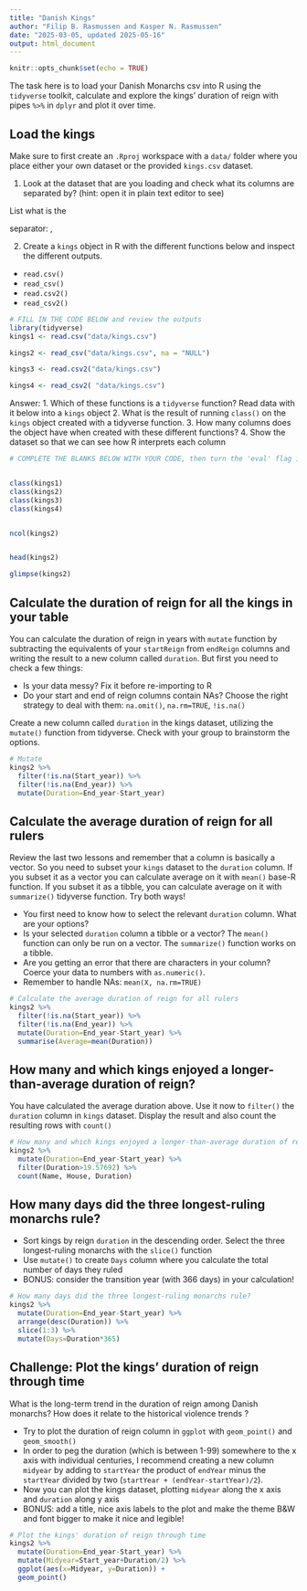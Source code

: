 ---
title: "Danish Kings"
author: "Filip B. Rasmussen and Kasper N. Rasmussen"
date: "2025-03-05, updated 2025-05-16"
output: html_document
---

```{r setup, include=FALSE}
knitr::opts_chunk$set(echo = TRUE)
```


The task here is to load your Danish Monarchs csv into R using the `tidyverse` toolkit, calculate and explore the kings' duration of reign with pipes `%>%` in `dplyr` and plot it over time.

## Load the kings

Make sure to first create an  `.Rproj` workspace with a `data/` folder where you place either your own dataset or the provided `kings.csv` dataset. 

1. Look at the dataset that are you loading and check what its columns are separated by? (hint: open it in plain text editor to see)

List what is the

separator: ,  

2. Create a `kings` object in R with the different functions below and inspect the different outputs.
-  `read.csv()`
-  `read_csv()`
-  `read.csv2()` 
-  `read_csv2()`
```{r}
# FILL IN THE CODE BELOW and review the outputs
library(tidyverse)
kings1 <- read.csv("data/kings.csv")

kings2 <- read_csv("data/kings.csv", na = "NULL")

kings3 <- read.csv2("data/kings.csv")

kings4 <- read_csv2( "data/kings.csv")
```
Answer: 
1. Which of these functions is a `tidyverse` function? Read data with it below into a `kings` object
2. What is the result of running `class()` on the `kings` object created with a tidyverse function.
3. How many columns does the object have when created with these different functions?
4. Show the dataset so that we can see how R interprets each column

```{r}
# COMPLETE THE BLANKS BELOW WITH YOUR CODE, then turn the 'eval' flag in this chunk to TRUE.


class(kings1)
class(kings2)
class(kings3) 
class(kings4) 


ncol(kings2)


head(kings2)

glimpse(kings2)

```


## Calculate the duration of reign for all the kings in your table
You can calculate the duration of reign in years with `mutate` function by subtracting the equivalents of your `startReign` from `endReign` columns and writing the result to a new column called `duration`. But first you need to check a few things:

* Is your data messy? Fix it before re-importing to R
* Do your start and end of reign columns contain NAs? Choose the right strategy to deal with them: `na.omit()`, `na.rm=TRUE`, `!is.na()`


Create a new column called  `duration` in the kings dataset, utilizing the `mutate()` function from tidyverse. Check with your group to brainstorm the options.

```{r}
# Mutate
kings2 %>% 
  filter(!is.na(Start_year)) %>% 
  filter(!is.na(End_year)) %>% 
  mutate(Duration=End_year-Start_year) 


```

## Calculate the average duration of reign for all rulers
Review the last two lessons and remember that a column is basically a vector. So you need to subset your `kings` dataset to the `duration` column. If you subset it as a vector you can calculate average on it with `mean()` base-R function. If you subset it as a tibble, you can calculate average on it with `summarize()` tidyverse function. Try both ways!

* You first need to know how to select the relevant `duration` column. What are your options?
* Is your selected `duration` column a tibble or a vector? The `mean()` function can only be run on a vector. The `summarize()` function works on a tibble.
* Are you getting an error that there are characters in your column? Coerce your data to numbers with `as.numeric()`.
* Remember to handle NAs: `mean(X, na.rm=TRUE)`


```{r}
# Calculate the average duration of reign for all rulers 
kings2 %>% 
  filter(!is.na(Start_year)) %>% 
  filter(!is.na(End_year)) %>% 
  mutate(Duration=End_year-Start_year) %>% 
  summarise(Average=mean(Duration))


```

## How many and which kings enjoyed a longer-than-average duration of reign?

You have calculated the average duration above. Use it now to `filter()` the `duration` column in  `kings` dataset. Display the result and also  count the resulting rows with `count()`

```{r}
# How many and which kings enjoyed a longer-than-average duration of reign
kings2 %>% 
  mutate(Duration=End_year-Start_year) %>% 
  filter(Duration>19.57692) %>% 
  count(Name, House, Duration)

```


## How many days did the three longest-ruling monarchs rule? 

* Sort kings by reign `duration` in the descending order. Select the three longest-ruling monarchs with the `slice()` function
* Use `mutate()` to create `Days` column where you calculate the total number of days they ruled
* BONUS: consider the transition year (with 366 days) in your calculation!

```{r}
# How many days did the three longest-ruling monarchs rule? 
kings2 %>% 
  mutate(Duration=End_year-Start_year) %>% 
  arrange(desc(Duration)) %>% 
  slice(1:3) %>% 
  mutate(Days=Duration*365)

```


## Challenge: Plot the kings' duration of reign through time

What is the long-term trend in the duration of reign among Danish monarchs? How does it relate to the historical violence trends ? 

* Try to plot the duration of reign column in `ggplot` with `geom_point()` and  `geom_smooth()`
* In order to peg the duration (which is between 1-99) somewhere to the x axis with individual centuries, I recommend creating a new column `midyear` by adding to `startYear` the product of `endYear` minus the `startYear` divided by two (`startYear + (endYear-startYear)/2`).
* Now you can plot the kings dataset, plotting `midyear` along the x axis and `duration` along y axis
* BONUS: add a title, nice axis labels to the plot and make the theme B&W and font bigger to make it nice and legible!

```{r}
# Plot the kings' duration of reign through time
kings2 %>% 
  mutate(Duration=End_year-Start_year) %>% 
  mutate(Midyear=Start_year+Duration/2) %>% 
  ggplot(aes(x=Midyear, y=Duration)) +
  geom_point()

```

